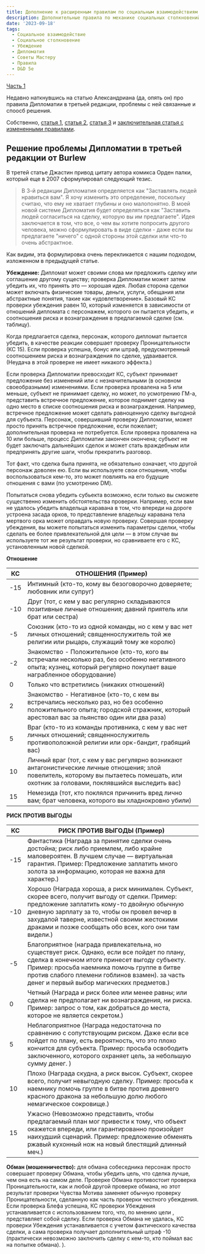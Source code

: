 ```yaml
---
title: Дополнение к расширенным правилам по социальным взаимодействиям и столкновениям
description: Дополнительные правила по механике социальных столкновений
date: '2023-09-18'
tags:
  - Социальное взаимодействие
  - Социальное столкновение
  - Убеждение
  - Дипломатия
  - Советы Мастеру
  - Правила
  - D&D 5e
---
```


[Часть 1](/posts/articles/social-encounters)

Недавно наткнувшись на статью Александриана (да, опять он) про правила Дипломатии в третьей редакции, проблемы с ней связанные и споосб решения.

Собственно, [статья 1](https://thealexandrian.net/wordpress/683/roleplaying-games/diplomacy-design-notes-part-i), [статья 2](https://thealexandrian.net/wordpress/689/roleplaying-games/diplomacy-design-notes-part-ii-the-five-flaws-of-diplomacy), [статья 3](https://thealexandrian.net/wordpress/694/roleplaying-games/diplomacy-design-notes-part-iii-the-burlew-solution) и [заключительная статья с измененными правилами](https://thealexandrian.net/wordpress/700/roleplaying-games/advanced-rules-diplomacy).

## Решение проблемы Дипломатии в третьей редакции от Burlew

В третей статье Джастин привод цитату автора комикса Орден палки, который еще в 2007 сформулировал следующий тезис.

> В 3-й редакции Дипломатия определяется как "Заставлять людей нравиться вам". Я хочу изменить это определение, поскольку считаю, что ему не хватает глубины и оно малопонятно. В моей новой системе Дипломатия будет определяться как "Заставить людей согласиться на сделку, которую вы им предлагаете". Идея заключается в том, что все, о чем вы хотите попросить другого человека, можно сформулировать в виде сделки - даже если вы предлагаете "ничего" с одной стороны этой сделки или что-то очень абстрактное.

Как видим, эта формулировка очень перекликается с нашим подходом, изложенном в предыдущей статье.

**Убеждение:** Дипломат может своими слова ми предложить сделку или соглашение другому существу; проверка Дипломатии может затем убедить их, что принять это — хорошая идея. Любая сторона сделки может включать физические товары, деньги, услуги, обещания или абстрактные понятия, такие как «удовлетворение». Базовый КС проверки убеждения равен 10, который изменяется в зависимости от отношений дипломата с персонажем, которого он пытается убедить, и соотношения риска и вознаграждения в предлагаемой сделке (см. таблицу).

Когда предлагается сделка, персонаж, которого дипломат пытается убедить, в качестве реакции совершает проверку Проницательности (КС 15). Если проверка успешна, бонус или штраф, предусмотренный соотношением риска и вознаграждения по сделке, удваивается. (Неудача в этой проверке не имеет никакого эффекта.)

Если проверка Дипломатии превосходит КС, субъект принимает предложение без изменений или с незначительными (в основном своеобразными) изменениями. Если проверка провалена на 5 или меньше, субъект не принимает сделку, но может, по усмотрению ГМ-а, представить встречное предложение, которое поднимет сделку на одно место в списке соотношения риска и вознаграждения. Например, встречное предложение может сделать равноценную сделку выгодной для субъекта. Персонаж, совершивший проверку Дипломатии, может просто принять встречное предложение, если пожелает; дополнительная проверка не потребуется. Если проверка провалена на 10 или больше, процесс Дипломатии закончен окончена; субъект не будет заключать дальнейших сделок и может стать враждебным или предпринять другие шаги, чтобы прекратить разговор.

Тот факт, что сделка была принята, не обязательно означает, что другой персонаж доволен ею. Если вы используете свои отношения, чтобы воспользоваться кем-то, это может повлиять на его будущие отношения с вами (по усмотрению DM).

Попытаться снова убедить субьекта возможно, если только вы сможете существенно изменить обстоятельства проверки. Например, если вам не удалось убедить владельца каравана в том, что впереди на дороге устроена засада орков, то представление владельцу каравана тела мертвого орка может оправдать новую проверку. Совершая проверку убеждения, вы можете попытаться изменить параметры сделки, чтобы сделать ее более привлекательной для цели — в этом случае вы используете тот же результат проверки, но сравниваете его с КС, установленным новой сделкой.

**Отношение**

| КС  | ОТНОШЕНИЯ (Пример)                                                                                                                                                                         |
| --- | ------------------------------------------------------------------------------------------------------------------------------------------------------------------------------------------ |
| -15 | Интимный (кто-то, кому вы безоговорочно доверяете; любовник или супруг)                                                                                                                    |
| -10 | Друг (тот, с кем у вас регулярно складываются позитивные личные отношения; давний приятель или брат или сестра)                                                                            |
| -5  | Союзник (кто-то из одной команды, но с кем у вас нет личных отношений; священнослужитель той же религии или рыцарь, служащий тому же королю)                                               |
| -2  | Знакомство - Положительное (кто-то, кого вы встречали несколько раз, без особенно негативного опыта; кузнец, который регулярно покупает ваше награбленное оборудование)                    |
| 0   | Только что встретились (никаких отношений)                                                                                                                                                 |
| 2   | Знакомство - Негативное (кто-то, с кем вы встречались несколько раз, но без особенно положительного опыта; городской стражник, который арестовал вас за пьянство один или два раза)        |
| 5   | Враг (кто-то из команды противника, с кем у вас нет личных отношений; священнослужитель противоположной религии или орк-бандит, грабящий вас)                                              |
| 10  | Личный враг (тот, с кем у вас регулярно возникают антагонистические личные отношения; злой повелитель, которому вы пытаетесь помешать, или охотник за головами, поклявшийся выследить вас) |
| 15  | Немезида (тот, кто поклялся причинить вред лично вам; брат человека, которого вы хладнокровно убили)                                                                                       |

**РИСК ПРОТИВ ВЫГОДЫ**

| КС  | РИСК ПРОТИВ ВЫГОДЫ (Пример)                                                                                                                                                                                                                                                                             |
| --- | ------------------------------------------------------------------------------------------------------------------------------------------------------------------------------------------------------------------------------------------------------------------------------------------------------- |
| -15 | Фантастика (Награда за принятие сделки очень достойна; риск либо приемлем, либо крайне маловероятен. В лучшем случае — виртуальная гарантия. Пример: Предложение заплатить много золота за информацию, которая не важна для характер.)                                                                  |
| -10 | Хорошо (Награда хороша, а риск минимален. Субъект, скорее всего, получит выгоду от сделки. Пример: предложение заплатить кому-то двойную обычную дневную зарплату за то, чтобы он провел вечер в захудалой таверне, известной своими жестокими драками и позже сообщать обо всех, кого они там видели.) |
| -5  | Благоприятное (награда привлекательна, но существует риск. Однако, если все пойдет по плану, сделка в конечном итоге принесет выгоду субъекту. Пример: просьба наемника помочь группе в битве против слабого племени гоблинов взамен). за часть денег и первый выбор магических предметов.)             |
| 0   | Четный (Награда и риск более или менее равны; или сделка не предполагает ни вознаграждения, ни риска. Пример: запрос о том, как добраться до места, которое не является секретом.)                                                                                                                      |
| 5   | Неблагоприятное (Награда недостаточна по сравнению с сопутствующим риском. Даже если все пойдет по плану, есть вероятность, что это плохо кончится для субъекта. Пример: просьба освободить заключенного, которого охраняет цель, за небольшую сумму денег. )                                           |
| 10  | Плохо (Награда скудна, а риск высок. Субъект, скорее всего, получит невыгодную сделку. Пример: просьба к наемнику помочь группе в битве против древнего красного дракона за небольшую долю любого немагическое сокровище.)                                                                              |
| 15  | Ужасно (Невозможно представить, чтобы предлагаемый план мог привести к тому, что объект окажется впереди, или гарантированно произойдет наихудший сценарий. Пример: предложение обменять ржавый кухонный нож на новый блестящий длинный меч.)                                                           |

**Обман (мошенничество):** для обмана собеседника персонаж просто совершает проверку Обмана, чтобы убедить цель, что сделка лучше, чем она есть на самом деле. Проверке Обмана противостоит проверка Проницательности, как и любой другой проверке обмана, но этот результат проверки Чувства Мотива заменяет обычную проверку Проницательности, сделанную как часть проверки честного убеждения. Если проверка Блефа успешна, КС проверки Убеждения устанавливается с использованием того, что, по мнению цели , представляет собой сделку. Если проверка Обмана не удалась, КС проверки Убеждения устанавливается с учетом фактического качества сделки, а сама проверка получает дополнительный штраф -10 (практически невозможно заключить сделку с кем-то, кто поймал вас на попытке обмана). ).
